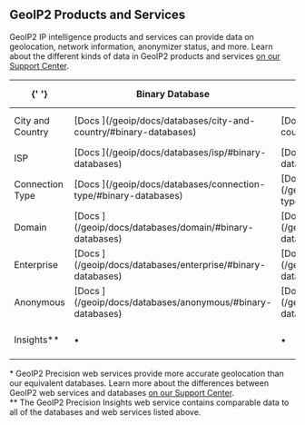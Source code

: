 
## GeoIP2 Products and Services
GeoIP2 IP intelligence products and services can provide data on geolocation, network information, anonymizer status, and more. Learn about the different kinds of data in GeoIP2 products and services [on our Support 
Center](https://support.maxmind.com/geoip-faq/specifications-and-implementation/what-kinds-of-data-do-geoip2-products-and-services-contain/).

<table>
  <thead>
    <tr>
      <th>{' '}</th>
      <th>Binary Database</th>
      <th>CSV Database</th>
      <th>Precision Web Service&#42;</th>
    </tr>
  </thead>
  <tbody>
    <tr>
      <td>City and Country</td>
      <td>
        [Docs <GoToIcon />](/geoip/docs/databases/city-and-country/#binary-databases)
      </td>
      <td>
        [Docs <GoToIcon />](/geoip/docs/databases/city-and-country/#csv-databases)
      </td>
      <td>
        [Docs <GoToIcon />](/geoip/docs/web-services)
      </td>
    </tr>
    <tr>
      <td>ISP</td>
      <td>
        [Docs <GoToIcon />](/geoip/docs/databases/isp/#binary-databases)
      </td>
      <td>
        [Docs <GoToIcon />](/geoip/docs/databases/isp/#csv-databases)
      </td>
      <td>
        &bull;
      </td>
    </tr>
    <tr>
      <td>Connection Type</td>
      <td>
        [Docs <GoToIcon />](/geoip/docs/databases/connection-type/#binary-databases)
      </td>
      <td>
        [Docs <GoToIcon />](/geoip/docs/databases/connection-type/#csv-databases)
      </td>
      <td>
        &bull;
      </td>
    </tr>
    <tr>
      <td>Domain</td>
      <td>
        [Docs <GoToIcon />](/geoip/docs/databases/domain/#binary-databases)
      </td>
      <td>
        [Docs <GoToIcon />](/geoip/docs/databases/domain/#csv-databases)
      </td>
      <td>
        &bull;
      </td>
    </tr>
    <tr>
      <td>Enterprise</td>
      <td>
        [Docs <GoToIcon />](/geoip/docs/databases/enterprise/#binary-databases)
      </td>
      <td>
        [Docs <GoToIcon />](/geoip/docs/databases/enterprise/#csv-databases)
      </td>
      <td>
        &bull;
      </td>
    </tr>
    <tr>
      <td>Anonymous</td>
      <td>
        [Docs <GoToIcon />](/geoip/docs/databases/anonymous/#binary-databases)
      </td>
      <td>
        [Docs <GoToIcon />](/geoip/docs/databases/anonymous/#csv-databases)
      </td>
      <td>
        &bull;
      </td>
    </tr>
    <tr>
      <td>Insights&#42;&#42;</td>
      <td>
        &bull;
      </td>
      <td>
        &bull;
      </td>
      <td>        
        [Docs <GoToIcon />](/geoip/docs/web-services)
      </td>
    </tr>
  </tbody>
</table>

&#42; GeoIP2 Precision web services provide more accurate geolocation than our equivalent databases. Learn more about the differences between GeoIP2 web services and databases [on our Support 
Center](https://support.maxmind.com/geoip-faq/precision-web-services/should-i-choose-the-geoip2-precision-service-or-geoip2-database/).
<br />&#42;&#42; The GeoIP2 Precision Insights web service contains comparable data to all of the databases and web services listed above.